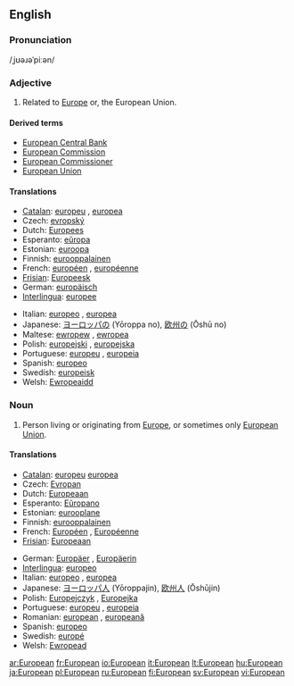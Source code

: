 {{wikipedia}}
==English==
===Pronunciation===
/ˌjʊəɹəˈpiːən/

===Adjective===
{{en-adj}}

# Related to [[Europe]] or, the European Union.

====Derived terms====
* [[European Central Bank]]
* [[European Commission]]
* [[European Commissioner]]
* [[European Union]]

====Translations====
{{trans-top|related to Europe or the European Union}}
* [[Catalan]]: [[europeu]] {{m}}, [[europea]] {{f}}
* Czech: [[evropský]] {{m}}
* Dutch: [[Europees]]
* Esperanto: [[eŭropa]]
* Estonian: [[euroopa]]
* Finnish: [[eurooppalainen]]
* French: [[européen]] {{m}}, [[européenne]] {{f}}
* [[Frisian]]: [[Europeesk]]
* German: [[europäisch]]
* [[Interlingua]]: [[europee]]
{{trans-mid}}
* Italian: [[europeo]] {{m}}, [[europea]] {{f}}
* Japanese: [[ヨーロッパ]]の (Yōroppa no), [[欧州]]の (Ōshū no)
* Maltese: [[ewropew]] {{m}}, [[ewropea]] {{f}}
* Polish: [[europejski]] {{m}}, [[europejska]] {{f}}
* Portuguese: [[europeu]] {{m}}, [[europeia]] {{f}}
* Spanish: [[europeo]]
* Swedish: [[europeisk]]
* Welsh: [[Ewropeaidd]]
{{trans-bottom}}

===Noun===
{{en-noun}}

# Person living or originating from [[Europe]], or sometimes only [[European Union]].

====Translations====
{{trans-top|person}}
* [[Catalan]]: [[europeu]] {{m}} [[europea]] {{f}}
* Czech: [[Evropan]] {{m}}
* Dutch: [[Europeaan]]
* Esperanto: [[Eŭropano]]
* Estonian: [[eurooplane]]
* Finnish: [[eurooppalainen]]
* French: [[Européen]] {{m}}, [[Européenne]] {{f}}
* [[Frisian]]: [[Europeaan]]
{{trans-mid}}
* German: [[Europäer]] {{m}}, [[Europäerin]] {{f}}
* [[Interlingua]]: [[europeo]]
* Italian: [[europeo]] {{m}}, [[europea]] {{f}}
* Japanese: [[ヨーロッパ人]] (Yōroppajin), [[欧州人]] (Ōshūjin)
* Polish: [[Europejczyk]] {{m}}, [[Europejka]] {{f}}
* Portuguese: [[europeu]] {{m}}, [[europeia]] {{f}}
* Romanian: [[european]] {{m}}, [[europeană]] {{f}}
* Spanish: [[europeo]]
* Swedish: [[europé]] {{c}}
* Welsh: [[Ewropead]]
{{trans-bottom}}

[[ar:European]]
[[fr:European]]
[[io:European]]
[[it:European]]
[[lt:European]]
[[hu:European]]
[[ja:European]]
[[pl:European]]
[[ru:European]]
[[fi:European]]
[[sv:European]]
[[vi:European]]